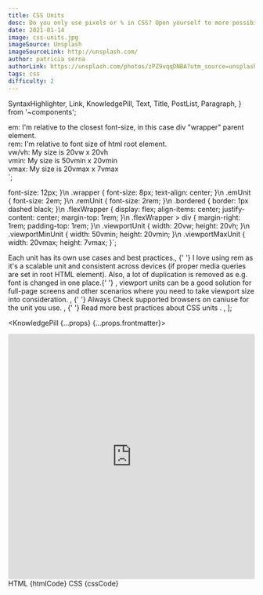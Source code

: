 ```yaml
---
title: CSS Units
desc: Do you only use pixels or % in CSS? Open yourself to more possibilities and best practices with other available units.
date: 2021-01-14
image: css-units.jpg
imageSource: Unsplash
imageSourceLink: http://unsplash.com/
author: patricia serna
authorLink: https://unsplash.com/photos/zPZ9vqqDNBA?utm_source=unsplash&utm_medium=referral&utm_content=creditShareLink
tags: css
difficulty: 2
---
```


  SyntaxHighlighter,
  Link,
  KnowledgePill,
  Text,
  Title,
  PostList,
  Paragraph,
} from '~components';

   <!-- em unit - 2em * 8px = 16px -->
   <div class="emUnit">
      em: I'm relative to the closest font-size, in this case div "wrapper" parent element.
   </div>
   <!-- rem unit - 2em * 12px = 24px -->
   <div class="remUnit">
      rem: I'm relative to font size of html root element.
   </div>
   <div class="flexWrapper">
      <div class="viewportUnit bordered">
         <!-- vw, vh - viewport width & viewport height -->
         vw/vh: My size is 20vw x 20vh
      </div>
      <!-- vmin - take what's smaller vw or vh -->
      <div class="viewportMinUnit bordered">
         vmin: My size is 50vmin x 20vmin
      </div>
      <!-- vmax - take what's bigger vw or vh -->
      <div class="viewportMaxUnit bordered">
         vmax: My size is 20vmax x 7vmax
      </div>
   </div>
</div>`;

  font-size: 12px;
}\n
.wrapper {
  font-size: 8px;
  text-align: center;
}\n
.emUnit {
  font-size: 2em;
}\n
.remUnit {
  font-size: 2rem;
}\n
.bordered {
  border: 1px dashed black;
}\n
.flexWrapper {
  display: flex;
  align-items: center;
  justify-content: center;
  margin-top: 1rem;
}\n
.flexWrapper > div { 
  margin-right: 1rem;
  padding-top: 1rem;
}\n
.viewportUnit {
  width: 20vw;
  height: 20vh;
}\n
.viewportMinUnit {
  width: 50vmin;
  height: 20vmin;
}\n
.viewportMaxUnit {
  width: 20vmax;
  height: 7vmax;
}`;

  <Text> Each unit has its own use cases and best practices.</Text>,
  <Text>
    {' '}
    I love using <Text code>rem</Text> as it's a scalable unit and consistent across
    devices (if proper media queries are set in root HTML element). Also, a lot of
    duplication is removed as e.g. font is changed in one place.{' '}
  </Text>,
  <Text>
    <Text code>viewport</Text> units can be a good solution for full-page
    screens and other scenarios where you need to take viewport size into
    consideration.
  </Text>,
  <Text>
    {' '}
    Always Check supported browsers on <Link href="https://caniuse.com/">
      caniuse
    </Link> for the unit you use.
  </Text>,
  <Text>
    {' '}
    Read more <Link href="https://gist.github.com/basham/2175a16ab7c60ce8e001">
      best practices about CSS units
    </Link>.
  </Text>,
];

<KnowledgePill {...props} {...props.frontmatter}>
  <Title level={4} transform="none">
    Preview
  </Title>
  <Paragraph>
    <iframe
      src="https://codesandbox.io/embed/fancy-https-opl2c?fontsize=14&hidenavigation=1&theme=dark"
      style="width:100%; height:500px; border:0; border-radius: 4px; overflow:hidden;"
      title="fancy-https-opl2c"
      allow="accelerometer; ambient-light-sensor; camera; encrypted-media; geolocation; gyroscope; hid; microphone; midi; payment; usb; vr; xr-spatial-tracking"
      sandbox="allow-forms allow-modals allow-popups allow-presentation allow-same-origin allow-scripts"
    ></iframe>
  </Paragraph>
  <Title level={4} transform="none">
    Relative units
  </Title>
  <Text size="small">HTML</Text>
  <SyntaxHighlighter language="htmlembedded">{htmlCode}</SyntaxHighlighter>
  <Text size="small">CSS</Text>
  <SyntaxHighlighter language="css">{cssCode}</SyntaxHighlighter>
  <Title level={4} transform="none">
    Summary
  </Title>
  <PostList data={listData} />
</KnowledgePill>

